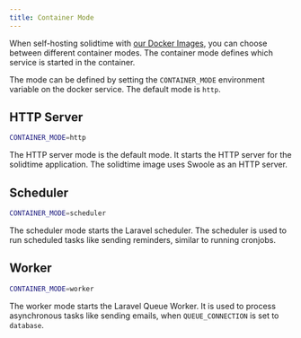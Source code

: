 ```yaml
---
title: Container Mode
---
```


When self-hosting solidtime with [our Docker Images](https://hub.docker.com/r/solidtime/solidtime), you can choose between different container modes. The container mode defines which service is started in the container.

The mode can be defined by setting the `CONTAINER_MODE` environment variable on the docker service. The default mode is `http`.

## HTTP Server

```bash
CONTAINER_MODE=http
```

The HTTP server mode is the default mode. It starts the HTTP server for the solidtime application. The solidtime image uses Swoole as an HTTP server.

## Scheduler

```bash
CONTAINER_MODE=scheduler
```

The scheduler mode starts the Laravel scheduler. The scheduler is used to run scheduled tasks like sending reminders, similar to running cronjobs.

## Worker

```bash
CONTAINER_MODE=worker
```

The worker mode starts the Laravel Queue Worker. It is used to process asynchronous tasks like sending emails, when `QUEUE_CONNECTION` is set to `database`.